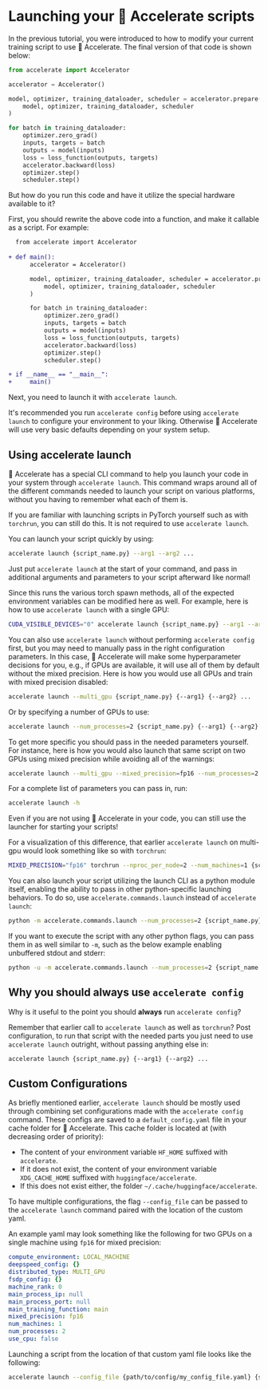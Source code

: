 <!--Copyright 2022 The HuggingFace Team. All rights reserved.

Licensed under the Apache License, Version 2.0 (the "License"); you may not use this file except in compliance with
the License. You may obtain a copy of the License at

http://www.apache.org/licenses/LICENSE-2.0

Unless required by applicable law or agreed to in writing, software distributed under the License is distributed on
an "AS IS" BASIS, WITHOUT WARRANTIES OR CONDITIONS OF ANY KIND, either express or implied. See the License for the
specific language governing permissions and limitations under the License.
-->

# Launching your 🤗 Accelerate scripts

In the previous tutorial, you were introduced to how to modify your current training script to use 🤗 Accelerate.
The final version of that code is shown below:

```python
from accelerate import Accelerator

accelerator = Accelerator()

model, optimizer, training_dataloader, scheduler = accelerator.prepare(
    model, optimizer, training_dataloader, scheduler
)

for batch in training_dataloader:
    optimizer.zero_grad()
    inputs, targets = batch
    outputs = model(inputs)
    loss = loss_function(outputs, targets)
    accelerator.backward(loss)
    optimizer.step()
    scheduler.step()
```

But how do you run this code and have it utilize the special hardware available to it?

First, you should rewrite the above code into a function, and make it callable as a script. For example:

```diff
  from accelerate import Accelerator
  
+ def main():
      accelerator = Accelerator()

      model, optimizer, training_dataloader, scheduler = accelerator.prepare(
          model, optimizer, training_dataloader, scheduler
      )

      for batch in training_dataloader:
          optimizer.zero_grad()
          inputs, targets = batch
          outputs = model(inputs)
          loss = loss_function(outputs, targets)
          accelerator.backward(loss)
          optimizer.step()
          scheduler.step()

+ if __name__ == "__main__":
+     main()
```

Next, you need to launch it with `accelerate launch`. 

<Tip warning={true}>

  It's recommended you run `accelerate config` before using `accelerate launch` to configure your environment to your liking. 
  Otherwise 🤗 Accelerate will use very basic defaults depending on your system setup.

</Tip>


## Using accelerate launch

🤗 Accelerate has a special CLI command to help you launch your code in your system through `accelerate launch`.
This command wraps around all of the different commands needed to launch your script on various platforms, without you having to remember what each of them is.

<Tip>

  If you are familiar with launching scripts in PyTorch yourself such as with `torchrun`, you can still do this. It is not required to use `accelerate launch`.

</Tip>

You can launch your script quickly by using:

```bash
accelerate launch {script_name.py} --arg1 --arg2 ...
```

Just put `accelerate launch` at the start of your command, and pass in additional arguments and parameters to your script afterward like normal!

Since this runs the various torch spawn methods, all of the expected environment variables can be modified here as well.
For example, here is how to use `accelerate launch` with a single GPU:

```bash
CUDA_VISIBLE_DEVICES="0" accelerate launch {script_name.py} --arg1 --arg2 ...
```

You can also use `accelerate launch` without performing `accelerate config` first, but you may need to manually pass in the right configuration parameters.
In this case, 🤗 Accelerate will make some hyperparameter decisions for you, e.g., if GPUs are available, it will use all of them by default without the mixed precision.
Here is how you would use all GPUs and train with mixed precision disabled:

```bash
accelerate launch --multi_gpu {script_name.py} {--arg1} {--arg2} ...
```

Or by specifying a number of GPUs to use:

```bash
accelerate launch --num_processes=2 {script_name.py} {--arg1} {--arg2} ...
```

To get more specific you should pass in the needed parameters yourself. For instance, here is how you 
would also launch that same script on two GPUs using mixed precision while avoiding all of the warnings: 

```bash
accelerate launch --multi_gpu --mixed_precision=fp16 --num_processes=2 {script_name.py} {--arg1} {--arg2} ...
```

For a complete list of parameters you can pass in, run:

```bash
accelerate launch -h
```

<Tip>

  Even if you are not using 🤗 Accelerate in your code, you can still use the launcher for starting your scripts!

</Tip>

For a visualization of this difference, that earlier `accelerate launch` on multi-gpu would look something like so with `torchrun`:

```bash
MIXED_PRECISION="fp16" torchrun --nproc_per_node=2 --num_machines=1 {script_name.py} {--arg1} {--arg2} ...
```

You can also launch your script utilizing the launch CLI as a python module itself, enabling the ability to pass in other python-specific
launching behaviors. To do so, use `accelerate.commands.launch` instead of `accelerate launch`:

```bash
python -m accelerate.commands.launch --num_processes=2 {script_name.py} {--arg1} {--arg2}
```

If you want to execute the script with any other python flags, you can pass them in as well similar to `-m`, such as 
the below example enabling unbuffered stdout and stderr:

```bash
python -u -m accelerate.commands.launch --num_processes=2 {script_name.py} {--arg1} {--arg2}
```


## Why you should always use `accelerate config`

Why is it useful to the point you should **always** run `accelerate config`? 

Remember that earlier call to `accelerate launch` as well as `torchrun`?
Post configuration, to run that script with the needed parts you just need to use `accelerate launch` outright, without passing anything else in:

```bash
accelerate launch {script_name.py} {--arg1} {--arg2} ...
```


## Custom Configurations

As briefly mentioned earlier, `accelerate launch` should be mostly used through combining set configurations 
made with the `accelerate config` command. These configs are saved to a `default_config.yaml` file in your cache folder for 🤗 Accelerate. 
This cache folder is located at (with decreasing order of priority):

- The content of your environment variable `HF_HOME` suffixed with `accelerate`.
- If it does not exist, the content of your environment variable `XDG_CACHE_HOME` suffixed with
  `huggingface/accelerate`.
- If this does not exist either, the folder `~/.cache/huggingface/accelerate`.

To have multiple configurations, the flag `--config_file` can be passed to the `accelerate launch` command paired 
with the location of the custom yaml. 

An example yaml may look something like the following for two GPUs on a single machine using `fp16` for mixed precision:
```yaml
compute_environment: LOCAL_MACHINE
deepspeed_config: {}
distributed_type: MULTI_GPU
fsdp_config: {}
machine_rank: 0
main_process_ip: null
main_process_port: null
main_training_function: main
mixed_precision: fp16
num_machines: 1
num_processes: 2
use_cpu: false
```

Launching a script from the location of that custom yaml file looks like the following:
```bash
accelerate launch --config_file {path/to/config/my_config_file.yaml} {script_name.py} {--arg1} {--arg2} ...
```
